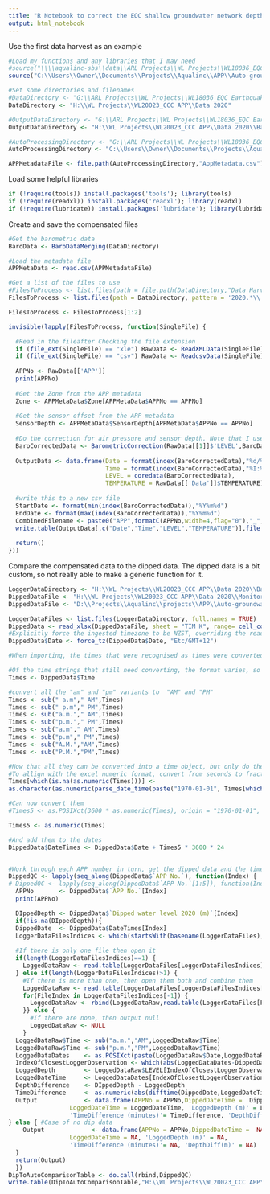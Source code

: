 ```yaml
---
title: "R Notebook to correct the EQC shallow groundwater network depth sensors for air pressure variations and sensor depth"
output: html_notebook
---
```



Use the first data harvest as an example
```r
#Load my functions and any libraries that I may need
#source("\\\\aqualinc-sbs\\data\\ARL Projects\\WL Projects\\WL18036_EQC Earthquake Commission\\R\\Auto-groundwater-data-processor\\GWProcessingFunctions.R")
source("C:\\Users\\Owner\\Documents\\Projects\\Aqualinc\\APP\\Auto-groundwater-data-processor\\GWProcessingFunctions.R")

#Set some directories and filenames
#DataDirectory <- "G:\\ARL Projects\\WL Projects\\WL18036_EQC Earthquake Commission\\Data\\HighResolutionData\\FromT_T_January2019\\DH1 - DH4\\DH1-DH4 Raw"
DataDirectory <- "H:\\WL Projects\\WL20023_CCC APP\\Data 2020"

#OutputDataDirectory <- "G:\\ARL Projects\\WL Projects\\WL18036_EQC Earthquake Commission\\R\\Auto-groundwater-data-processor\\OutputData"
OutputDataDirectory <- "H:\\WL Projects\\WL20023_CCC APP\\Data 2020\\BaroAndOffsetCorrected"

#AutoProcessingDirectory <- "G:\\ARL Projects\\WL Projects\\WL18036_EQC Earthquake Commission\\R\\Auto-groundwater-data-processor"
AutoProcessingDirectory <- "C:\\Users\\Owner\\Documents\\Projects\\Aqualinc\\APP\\Auto-groundwater-data-processor"

APPMetadataFile <- file.path(AutoProcessingDirectory,"AppMetadata.csv")
```


Load some helpful libraries
```r
if (!require(tools)) install.packages('tools'); library(tools)
if (!require(readxl)) install.packages('readxl'); library(readxl)
if (!require(lubridate)) install.packages('lubridate'); library(lubridate)
```


Create and save the compensated files 
```r
#Get the barometric data
BaroData <- BaroDataMerging(DataDirectory)

#Load the metadata file
APPMetaData <- read.csv(APPMetadataFile)

#Get a list of the files to use
#FilesToProcess <- list.files(path = file.path(DataDirectory,"Data Harvest 1"), pattern = '[1-9][0-9,_]*\\.xle$', recursive = TRUE, full.names = TRUE)
FilesToProcess <- list.files(path = DataDirectory, pattern = '2020.*\\.csv$', recursive = FALSE, full.names = TRUE)

FilesToProcess <- FilesToProcess[1:2]

invisible(lapply(FilesToProcess, function(SingleFile) {

  #Read in the fileafter Checking the file extension
  if (file_ext(SingleFile) == "xle") RawData <- ReadXMLData(SingleFile) 
  if (file_ext(SingleFile) == "csv") RawData <- ReadcsvData(SingleFile)
  
  APPNo <- RawData[['APP']]
  print(APPNo)
  
  #Get the Zone from the APP metadata
  Zone <- APPMetaData$Zone[APPMetaData$APPNo == APPNo]
  
  #Get the sensor offset from the APP metadata
  SensorDepth <- APPMetaData$SensorDepth[APPMetaData$APPNo == APPNo]
  
  #Do the correction for air pressure and sensor depth. Note that I use Zone 0 as this is an invented zone that represents all zones. The ECan barometric data has been set to this zone when their data was formatted to match the standard download format.
  BaroCorrectedData <- BarometricCorrection(RawData[[1]]$'LEVEL',BaroData[['Zone0']],SensorLevelBelowSurface = SensorDepth)
  
  OutputData <- data.frame(Date = format(index(BaroCorrectedData),"%d/%m/%Y"),
                           Time = format(index(BaroCorrectedData),"%I:%M:%S %p"),
                           LEVEL = coredata(BaroCorrectedData),
                           TEMPERATURE = RawData[['Data']]$TEMPERATURE)
  
  #write this to a new csv file
  StartDate <- format(min(index(BaroCorrectedData)),"%Y%m%d")
  EndDate <- format(max(index(BaroCorrectedData)),"%Y%m%d")
  CombinedFilename <- paste0("APP",formatC(APPNo,width=4,flag="0"),"_",StartDate,"-",EndDate,".csv")
  write.table(OutputData[,c("Date","Time","LEVEL","TEMPERATURE")],file.path(OutputDataDirectory,CombinedFilename),quote=FALSE,row.names = FALSE,sep=",")
  
  return()
}))

```


Compare the compensated data to the dipped data. The dipped data is a bit custom, so not really able to make a generic function for it. 
```r
LoggerDataDirectory <- "H:\\WL Projects\\WL20023_CCC APP\\Data 2020\\BaroAndOffsetCorrected"
DippedDataFile <- "H:\\WL Projects\\WL20023_CCC APP\\Data 2020\\Monitoring Spreadsheet\\20200221.Piezometer Downloads_TIM K.xlsx"  #Aqualinc servers via Tims laptop
DippedDataFile <- "D:\\Projects\\Aqualinc\\projects\\APP\\Auto-groundwater-data-processor\\20200221.Piezometer Downloads_TIM K.xlsx" #Copy on Tim's laptop

LoggerDataFiles <- list.files(LoggerDataDirectory, full.names = TRUE)
DippedData <- read_xlsx(DippedDataFile, sheet = "TIM K", range= cell_cols("B:L"))
#Explicitly force the ingested timezone to be NZST, overriding the read_xls default of UTC
DippedData$Date <- force_tz(DippedData$Date, "Etc/GMT+12")

#When importing, the times that were recognised as times were converted to an excel time object (i.e. a decimal number representing a fraction of a day). All the others were left as text. Because all the values in a column within R need to be one "type" they are all conveted to "character" on import. This makes a mess!

#Of the time strings that still need converting, the format varies, so they need to be standardised.
Times <- DippedData$Time

#convert all the "am" and "pm" variants to  "AM" and "PM"
Times <- sub(" a.m"," AM",Times)
Times <- sub(" p.m"," PM",Times)
Times <- sub("a.m."," AM",Times)
Times <- sub("p.m."," PM",Times)
Times <- sub("a.m"," AM",Times)
Times <- sub("p.m"," PM",Times)
Times <- sub("A.M.","AM",Times)
Times <- sub("P.M.","PM",Times)

#Now that all they can be converted into a time object, but only do the entries that don't look numeric.
#To allign with the excel numeric format, convert from seconds to fractions of a day, and make the origin the POSIXct origin (1970-01-01)
Times[which(is.na(as.numeric(Times)))] <-
as.character(as.numeric(parse_date_time(paste("1970-01-01", Times[which(is.na(as.numeric(Times)))]),"%Y-%m-%d %I:%M:%S %p"))/(60*60*24))

#Can now convert them
#Times5 <- as.POSIXct(3600 * as.numeric(Times), origin = "1970-01-01", tz="Etc/GMT+12")

Times5 <- as.numeric(Times)

#And add them to the dates
DippedData$DateTimes <- DippedData$Date + Times5 * 3600 * 24


#Work through each APP number in turn, get the dipped data and the time of measurement and get the associated logged data, then compare the two
DippedQC <- lapply(seq_along(DippedData$`APP No.`), function(Index) {   
# DippedQC <- lapply(seq_along(DippedData$`APP No.`[1:5]), function(Index) {   #for testing
  APPNo       <- DippedData$`APP No.`[Index]
  print(APPNo)

  DIppedDepth <- DippedData$`Dipped water level 2020 (m)`[Index]
  if(!is.na(DIppedDepth)){
  DippedDate  <- DippedData$DateTimes[Index]
  LoggerDataFilesIndices <- which(startsWith(basename(LoggerDataFiles), sprintf("APP%04.0f", APPNo)))
  
  #If there is only one file then open it
  if(length(LoggerDataFilesIndices)==1) {
    LoggedDataRaw <- read.table(LoggerDataFiles[LoggerDataFilesIndices],header=TRUE,sep=",",stringsAsFactors = FALSE)
  } else if(length(LoggerDataFilesIndices)>1) {
    #If there is more than one, then open them both and combine them
    LoggedDataRaw <- read.table(LoggerDataFiles[LoggerDataFilesIndices[1]],header=TRUE,sep=",",stringsAsFactors = FALSE)
    for(FileIndex in LoggerDataFilesIndices[-1]) {
      LoggedDataRaw <- rbind(LoggedDataRaw,read.table(LoggerDataFiles[FileIndex],header=TRUE,sep=",",stringsAsFactors = FALSE))
    }} else {
      #If there are none, then output null
      LoggedDataRaw <- NULL 
    }
  LoggedDataRaw$Time <- sub("a.m.","AM",LoggedDataRaw$Time)
  LoggedDataRaw$Time <- sub("p.m.","PM",LoggedDataRaw$Time)
  LoggedDataDates    <- as.POSIXct(paste(LoggedDataRaw$Date,LoggedDataRaw$Time),format="%d/%m/%Y %I:%M:%S %p",tz="Etc/GMT+12")
  IndexOfClosestLoggerObservation <- which(abs(LoggedDataDates-DippedDate) == min(abs(LoggedDataDates - DippedDate)))[1]
  LoggedDepth        <- LoggedDataRaw$LEVEL[IndexOfClosestLoggerObservation] * -1 #multiply by negative 1 to convert to depth, rather than height above measuring point
  LoggedDateTime     <- LoggedDataDates[IndexOfClosestLoggerObservation]
  DepthDifference    <- DIppedDepth - LoggedDepth
  TimeDifference     <- as.numeric(abs(difftime(DippedDate,LoggedDateTime,units = "mins"))) 
  Output             <- data.frame(APPNo = APPNo,DippedDateTime =  DippedDate, 'DippedDepth(m)' = DIppedDepth,
                 LoggedDateTime = LoggedDateTime, 'LoggedDepth (m)' = LoggedDepth,
                 'TimeDifference (minutes)'= TimeDifference, 'DepthDiff(m)' = DepthDifference)
} else { #Case of no dip data
    Output             <- data.frame(APPNo = APPNo,DippedDateTime =  NA, 'DippedDepth(m)' = NA,
                 LoggedDateTime = NA, 'LoggedDepth (m)' = NA,
                 'TimeDifference (minutes)'= NA, 'DepthDiff(m)' = NA)
  }
  return(Output)
  })
DipToAutoComparisonTable <- do.call(rbind,DippedQC)
write.table(DipToAutoComparisonTable,"H:\\WL Projects\\WL20023_CCC APP\\Data 2020\\Monitoring Spreadsheet\\DippedQC.csv",quote=FALSE,row.names = FALSE,sep=",")
```

